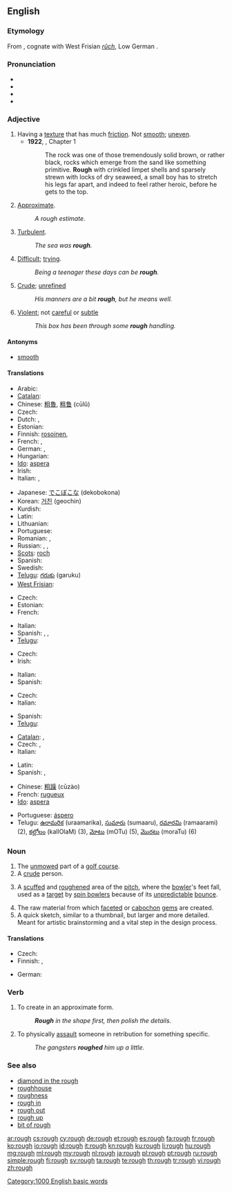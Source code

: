 {{wikipedia|dab=rough}}
==English==

===Etymology===
From {{etyl|ang}} {{term|ruh|rūh|lang=ang}}, cognate with West Frisian ''[[rûch]]'', Low German {{term|rug||rough|lkang=nds}}.

===Pronunciation===
* {{IPA|/ɹʌf/}}
* {{audio|en-us-rough.ogg|Audio (US)}}
* {{rhymes|ʌf}}
* {{homophones|ruff}}

===Adjective===
{{en-adj|rough|er}}

# Having a [[texture]] that has much [[friction]]. Not [[smooth]]; [[uneven]].
#* '''1922''', {{w|Virginia Woolf}}, ''{{w|Jacob's Room}}'' Chapter 1
#*:The rock was one of those tremendously solid brown, or rather black, rocks which emerge from the sand like something primitive. '''Rough''' with crinkled limpet shells and sparsely strewn with locks of dry seaweed, a small boy has to stretch his legs far apart, and indeed to feel rather heroic, before he gets to the top.
# [[approximate|Approximate]].
#: ''A rough estimate''.
# [[turbulent|Turbulent]].
#: ''The sea was '''rough'''.''
# [[difficult|Difficult]]; [[trying]].
#: ''Being a teenager these days can be '''rough'''.''
# [[crude|Crude]]; [[unrefined]]
#: ''His manners are a bit '''rough''', but he means well.''
# [[violent|Violent]]; not [[careful]] or [[subtle]]
#: ''This box has been through some '''rough''' handling.''

====Antonyms====
* [[smooth]]

====Translations====
{{trans-top|not smooth}}
* Arabic: {{Arab|[[خشن]]}} {{IPAchar|(xášen)}}
* [[Catalan]]: {{t|ca|aspre}}
* Chinese: [[粗魯]], [[粗鲁]] (cūlǔ)
* Czech: {{t+|cs|hrubý|m}}
* Dutch: {{t+|nl|ruw}}, {{t-|nl|ruig}}
* Estonian: {{t-|et|kare}}
* Finnish: [[rosoinen]], {{t|fi|karkea}}
* French: {{t+|fr|rude}}, {{t+|fr|rugueux}}
* German: {{t+|de|rau}}, {{t+|de|grob}}
* Hungarian: {{t+|hu|durva}}
* [[Ido]]: [[aspera]]
* Irish: {{t-|ga|garbh|xs=Irish}}
* Italian: {{t-|it|ruvido}}, {{t-|it|rugoso}}
{{trans-mid}}
* Japanese: [[でこぼこ]]な (dekobokona)
* Korean: [[거친]] (geochin)
* Kurdish: {{ku-Arab|[[دڕ]]}}
* Latin: {{t-|la|asper}}
* Lithuanian: {{t|lt|šiurkštus}}
* Portuguese: {{t+|pt|áspero}}
* Romanian: {{t-|ro|dur}}, {{t-|ro|aspru}}
* Russian: {{t+|ru|шероховатый|tr=šeroχovátyj}}, {{t+|ru|грубый|tr=grúbyj}}, {{t+|ru|жёсткий|tr=žóstkij}}
* [[Scots]]: [[roch]]
* Spanish: {{t+|es|áspero|m}}
* Swedish: {{t|sv|ojämn}}
* [[Telugu]]: [[గరుకు]] (garuku)
* [[West Frisian]]: {{t+|fy|rûch|xs=West Frisian}}
{{trans-bottom}}

{{trans-top|approximate}}
* Czech: {{t+|cs|hrubý|m}}
* Estonian: {{t+|et|ligilähedane}}
* French: {{t+|fr|approximatif|m}}
{{trans-mid}}
* Italian: {{t-|it|approssimato}}
* Spanish: {{t-|es|aproximado|m}}, {{t-|es|aproximativo|m}}, {{t|es|casi}}
* [[Telugu]]: {{t|te|సుమారు|tr=sumaaru}}
{{trans-bottom}}

{{trans-top|turbulent}}
* Czech: {{t|cs|bouřlivý |m}}
* Irish: {{t-|ga|garbh|xs=Irish}}
{{trans-mid}}
* Italian: {{t-|it|mosso}}
* Spanish: {{t+|es|turbulento|m}}
{{trans-bottom}}

{{trans-top|difficult}}
* Czech: {{t-|cs|nepříjemný|m}}
* Italian: {{t+|it|difficile}}
{{trans-mid}}
* Spanish: {{t+|es|difícil|m|f}}
* [[Telugu]]: {{t|te|కష్టమైన|tr=kashTamaina}}
{{trans-bottom}}

{{trans-top|crude}}
* [[Catalan]]: {{t|ca|rude|m|f}}, {{t|ca|tosc|m}}
* Czech: {{t-|cs|surový|m}}, {{t|cs|neomalený|m}}
* Italian: {{t+|it|rude}}
{{trans-mid}}
* Latin: {{t-|la|rudis}}
* Spanish: {{t-|es|tosco|m}}, {{t-|es|rudo|m}}
{{trans-bottom}}

{{checktrans-top}}
* Chinese: [[粗躁]] (cūzào)
* French: [[rugueux]]
* [[Ido]]: [[aspera]]
{{trans-mid}}
* Portuguese: [[áspero]]
* Telugu: [[ఉరామరిక]] (uraamarika), [[సుమారు]] (sumaaru), [[రమారమి]] (ramaarami) (2), [[కల్లోలం]] (kallOlaM) (3), [[మోటు]] (mOTu) (5), [[మొరటు]] (moraTu) (6)
{{trans-bottom}}

===Noun===
{{en-noun}}

# The [[unmowed]] part of a [[golf course]].
# A [[crude]] person.
# {{cricket}} A [[scuffed]] and [[roughened]] area of the [[pitch]], where the [[bowler]]'s feet fall, used as a [[target]] by [[spin bowler]]s because of its [[unpredictable]] [[bounce]].
# The raw material from which [[facet]]ed or [[cabochon]] [[gem]]s are created.
#A quick sketch, similar to a thumbnail, but larger and more detailed. Meant for artistic brainstorming and a vital step in the design process.

====Translations====
{{trans-top|unmowed part of golf-course}}
* Czech: {{t|cs|raf (vyšší tráva kolem fairwaye)}}
* Finnish: {{t-|fi|karheikko}}, {{t|fi|raffi}}
{{trans-mid}}
* German: {{t|de|Rough|n}}
{{trans-bottom}}

===Verb===
{{en-verb}}

# To create in an approximate form.
#: '''''Rough''' in the shape first, then polish the details.''
# To physically [[assault]] someone in retribution for something specific.
#: ''The gangsters '''roughed''' him up a little.''

===See also===
* [[diamond in the rough]]
* [[roughhouse]]
* [[roughness]]
* [[rough in]]
* [[rough out]]
* [[rough up]]
* [[bit of rough]]

[[Category:1000 English basic words]]

[[ar:rough]]
[[cs:rough]]
[[cy:rough]]
[[de:rough]]
[[et:rough]]
[[es:rough]]
[[fa:rough]]
[[fr:rough]]
[[ko:rough]]
[[io:rough]]
[[id:rough]]
[[it:rough]]
[[kn:rough]]
[[ku:rough]]
[[li:rough]]
[[hu:rough]]
[[mg:rough]]
[[ml:rough]]
[[my:rough]]
[[nl:rough]]
[[ja:rough]]
[[pl:rough]]
[[pt:rough]]
[[ru:rough]]
[[simple:rough]]
[[fi:rough]]
[[sv:rough]]
[[ta:rough]]
[[te:rough]]
[[th:rough]]
[[tr:rough]]
[[vi:rough]]
[[zh:rough]]
